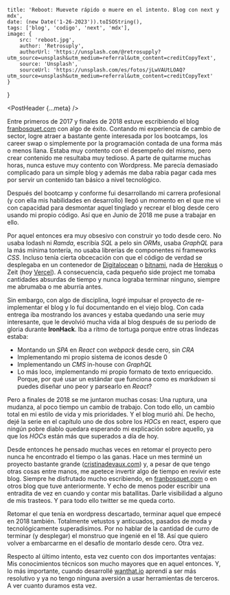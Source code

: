 
	title: 'Reboot: Muevete rápido o muere en el intento. Blog con next y mdx',
	date: (new Date('1-26-2023')).toISOString(),
	tags: ['blog', 'codigo', 'next', 'mdx'],
	image: {
		src: 'reboot.jpg',
		author: 'Retrosuply',
		authorUrl: 'https://unsplash.com/@retrosupply?utm_source=unsplash&utm_medium=referral&utm_content=creditCopyText',
		source: 'Unsplash',
		sourceUrl: 'https://unsplash.com/es/fotos/jLwVAUtLOAQ?utm_source=unsplash&utm_medium=referral&utm_content=creditCopyText'
	}
}

<PostHeader {...meta} />

Entre primeros de 2017 y finales de 2018 estuve escribiendo el blog [franbosquet.com](http://franbosquet.com) con algo de éxito. Contando mi experiencia de cambio de sector, logre atraer a bastante gente interesada por los bootcamps, los career swap o simplemente por la programación contada de una forma más o menos llana. Estaba muy contento con el desempeño del mismo, pero crear contenido me resultaba muy tedioso. A parte de quitarme muchas horas, nunca estuve muy contento con Wordpress. Me parecía demasiado complicado para un simple blog y además me daba rabia pagar cada mes por servir un contenido tan básico a nivel tecnológico.

Después del bootcamp y conforme fui desarrollando mi carrera profesional (y con ella mis habilidades en desarrollo) llegó un momento en el que me vi con capacidad para desmontar aquel tinglado y recrear el blog desde cero usando mi propio código. Así que en Junio de 2018 me puse a trabajar en ello.

Por aquel entonces era muy obsesivo con construir yo todo desde cero. No usaba lodash ni *Ramda*, escribía *SQL* a pelo sin *ORMs*, usaba *GraphQL* para la más mínima tontería, no usaba librerías de componentes ni frameworks *CSS*. Incluso tenía cierta obcecación con que el código de verdad se desplegaba en un contenedor de [Digitalocean](http://digitalocean.com) o [bitnami](http://bitnami.com), nada de [Herokus](http://heroku.com) o Zeit (hoy [Vercel](http://vercel.com)). A consecuencia, cada pequeño side project me tomaba cantidades absurdas de tiempo y nunca lograba terminar ninguno, siempre me abrumaba o me aburría antes.

Sin embargo, con algo de disciplina, logré impulsar el proyecto de re-implementar el blog y lo fuí documentando en el viejo blog. Con cada entrega iba mostrando los avances y estaba quedando una serie muy interesante, que le devolvió mucha vida al blog después de su periodo de gloria durante **IronHack**. Iba a ritmo de tortuga porque entre otras lindezas estaba:

- Montando un *SPA* en *React* con *webpack* desde cero, sin *CRA*
- Implementando mi propio sistema de iconos desde 0
- Implementando un *CMS* in-house con *GraphQL*
- Lo más loco, implementando mi propio formato de texto enriquecido. Porque, por qué usar un estándar que funciona como es *markdown* si puedes diseñar uno peor y parsearlo en *React*?

Pero a finales de 2018 se me juntaron muchas cosas: Una ruptura, una mudanza, al poco tiempo un cambio de trabajo. Con todo ello, un cambio total en mi estilo de vida y mis prioridades. Y el blog murió ahí. De hecho, dejé la serie en el capítulo uno de dos sobre los *HOCs* en react, espero que ningún pobre diablo quedara esperando mi explicación sobre aquello, ya que los *HOCs* están más que superados a día de hoy.

Desde entonces he pensado muchas veces en retomar el proyecto pero nunca he encontrado el tiempo o las ganas. Hace un mes terminé un proyecto bastante grande ([cristinadevaux.com](http://cristinadevaux.com)) y, a pesar de que tengo otras cosas entre manos, me apetece invertir algo de tiempo en revivir este blog. Siempre he disfrutado mucho escribiendo, en [franbosquet.com](http://franbosquet.com) o en otros blog que tuve anteriormente. Y echo de menos poder escribir una entradita de vez en cuando y contar mis batallitas. Darle visibilidad a alguno de mis trasteos. Y para todo ello twitter se me queda corto.

Retomar el que tenía en wordpress descartado, terminar aquel que empecé en 2018 también. Totalmente vetustos y anticuados, pasados de moda y tecnológicamente superadisimos. Por no hablar de la cantidad de curro de terminar (y desplegar) el monstruo que ingenié en el 18. Así que quiero volver a embarcarme en el desafío de montarlo desde cero. Otra vez.

Respecto al último intento, esta vez cuento con dos importantes ventajas: Mis conocimientos técnicos son mucho mayores que en aquel entonces. Y, lo más importante, cuando desarrollé [wanthat.io](http://wanthat.io) aprendí a ser más resolutivo y ya no tengo ninguna aversión a usar herramientas de terceros. A ver cuanto duramos esta vez.